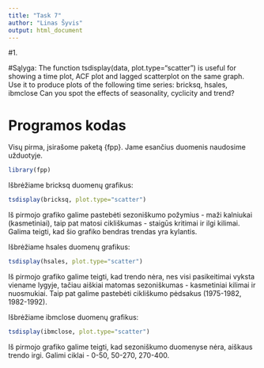 ```yaml
---
title: "Task 7"
author: "Linas Šyvis"
output: html_document
---
```


#1.

#Sąlyga:
The function tsdisplay(data, plot.type="scatter") is useful for showing a time plot, ACF plot and lagged scatterplot on the same graph. Use it to produce plots of the following time series:
bricksq, hsales, ibmclose
Can you spot the effects of seasonality, cyclicity and trend?

Programos kodas
===========================

Visų pirma, įsirašome paketą {fpp}. Jame esančius duomenis naudosime užduotyje.
```r
library(fpp)
```

Išbrėžiame bricksq duomenų grafikus:
```r
tsdisplay(bricksq, plot.type="scatter")
```
  
Iš pirmojo grafiko galime pastebėti sezoniškumo požymius - maži kalniukai (kasmetiniai), taip pat matosi cikliškumas - staigūs kritimai ir ilgi kilimai. Galima teigti, kad šio grafiko bendras trendas yra kylantis.

Išbrėžiame hsales duomenų grafikus:
```r
tsdisplay(hsales, plot.type="scatter")
```
  
Iš pirmojo grafiko galime teigti, kad trendo nėra, nes visi pasikeitimai vyksta viename lygyje, tačiau aiškiai matomas sezoniškumas - kasmetiniai kilimai ir nuosmukiai. Taip pat galime pastebėti cikliškumo pėdsakus (1975-1982, 1982-1992).

Išbrėžiame ibmclose duomenų grafikus:
```r
tsdisplay(ibmclose, plot.type="scatter")
```
  
Iš pirmojo grafiko galime teigti, kad sezoniškumo duomenyse nėra, aiškaus trendo irgi. Galimi ciklai - 0-50, 50-270, 270-400.